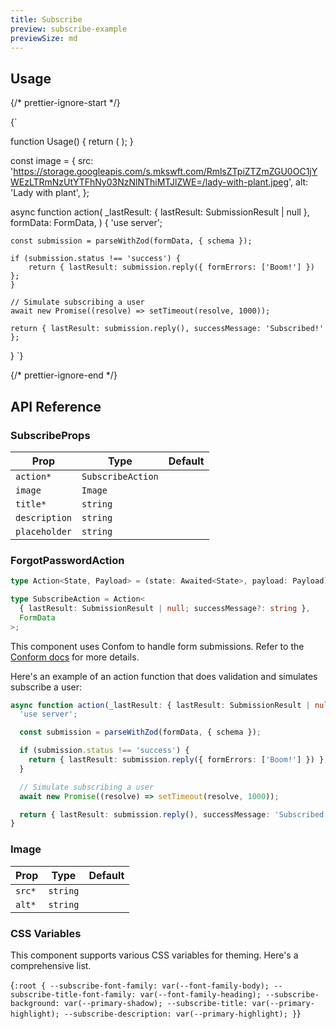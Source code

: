 ```yaml
---
title: Subscribe
preview: subscribe-example
previewSize: md
---
```


## Usage

{/* prettier-ignore-start */}

<CodeBlock lang="ts">{`

function Usage() {
    return (
        <Subscribe
            action={action}
            description="Lorem ipsum dolor sit amet, consectetur adipiscing elit, sed do eiusmod tempor."
            image={image}
            title="Sign up for our newsletter"
        />
    );
} 

const image = {
    src: 'https://storage.googleapis.com/s.mkswft.com/RmlsZTpiZTZmZGU0OC1jYWEzLTRmNzUtYTFhNy03NzNlNThiMTJlZWE=/lady-with-plant.jpeg',
    alt: 'Lady with plant',
};

async function action(
     _lastResult: { lastResult: SubmissionResult | null },
    formData: FormData,
) {
    'use server';

    const submission = parseWithZod(formData, { schema });

    if (submission.status !== 'success') {
        return { lastResult: submission.reply({ formErrors: ['Boom!'] }) };
    }

    // Simulate subscribing a user
    await new Promise((resolve) => setTimeout(resolve, 1000));

    return { lastResult: submission.reply(), successMessage: 'Subscribed!' };
}
`}
</CodeBlock>

{/* prettier-ignore-end */}

## API Reference

### SubscribeProps

| Prop          | Type                                                             | Default |
| ------------- | ---------------------------------------------------------------- | ------- |
| `action*`     | `SubscribeAction` <Tooltip content="See SubscribeAction below"/> |         |
| `image`       | `Image` <Tooltip content="See Image below"/>                     |         |
| `title*`      | `string`                                                         |         |
| `description` | `string`                                                         |         |
| `placeholder` | `string`                                                         |         |

### ForgotPasswordAction

```ts
type Action<State, Payload> = (state: Awaited<State>, payload: Payload) => State | Promise<State>;

type SubscribeAction = Action<
  { lastResult: SubmissionResult | null; successMessage?: string },
  FormData
>;
```

This component uses Confom to handle form submissions. Refer to the [Conform docs](https://conform.guide/) for more details.

Here's an example of an action function that does validation and simulates subscribe a user:

```ts
async function action(_lastResult: { lastResult: SubmissionResult | null }, formData: FormData) {
  'use server';

  const submission = parseWithZod(formData, { schema });

  if (submission.status !== 'success') {
    return { lastResult: submission.reply({ formErrors: ['Boom!'] }) };
  }

  // Simulate subscribing a user
  await new Promise((resolve) => setTimeout(resolve, 1000));

  return { lastResult: submission.reply(), successMessage: 'Subscribed!' };
}
```

### Image

| Prop   | Type     | Default |
| ------ | -------- | ------- |
| `src*` | `string` |         |
| `alt*` | `string` |         |

### CSS Variables

This component supports various CSS variables for theming. Here's a comprehensive list.

<CodeBlock lang="css">{`
:root {
    --subscribe-font-family: var(--font-family-body);
    --subscribe-title-font-family: var(--font-family-heading);
    --subscribe-background: var(--primary-shadow);
    --subscribe-title: var(--primary-highlight);
    --subscribe-description: var(--primary-highlight);
}
`}</CodeBlock>
